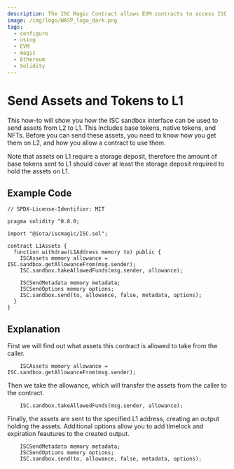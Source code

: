 ```yaml
---
description: The ISC Magic Contract allows EVM contracts to access ISC functionality.
image: /img/logo/WASP_logo_dark.png
tags:
  - configure
  - using
  - EVM
  - magic
  - Ethereum
  - Solidity
---
```



# Send Assets and Tokens to L1

<AboutTokens/>
<AboutAccounts/>

This how-to will show you how the ISC sandbox interface can be used to send assets from L2 to L1. This includes base tokens, native tokens, and NFTs. Before you can send these assets, you need to know how you get them on L2, and how you allow a contract to use them.

Note that assets on L1 require a storage deposit, therefore the amount of base tokens sent to L1 should cover at least the storage deposit required to hold the assets on L1.

## Example Code

```solidity
// SPDX-License-Identifier: MIT

pragma solidity ^0.8.0;

import "@iota/iscmagic/ISC.sol";

contract L1Assets {
  function withdraw(L1Address memory to) public {
    ISCAssets memory allowance = ISC.sandbox.getAllowanceFrom(msg.sender);
    ISC.sandbox.takeAllowedFunds(msg.sender, allowance);

    ISCSendMetadata memory metadata;
    ISCSendOptions memory options;
    ISC.sandbox.send(to, allowance, false, metadata, options);
  }
}
```

## Explanation

First we will find out what assets this contract is allowed to take from the caller.

```solidity
    ISCAssets memory allowance = ISC.sandbox.getAllowanceFrom(msg.sender);
```

Then we take the allowance, which will transfer the assets from the caller to the contract.

```solidity
    ISC.sandbox.takeAllowedFunds(msg.sender, allowance);
```

Finally, the assets are sent to the specified L1 address, creating an output holding the assets. Additional options allow you to add timelock and expiration feautures to the created output.

```solidity
    ISCSendMetadata memory metadata;
    ISCSendOptions memory options;
    ISC.sandbox.send(to, allowance, false, metadata, options);
```
